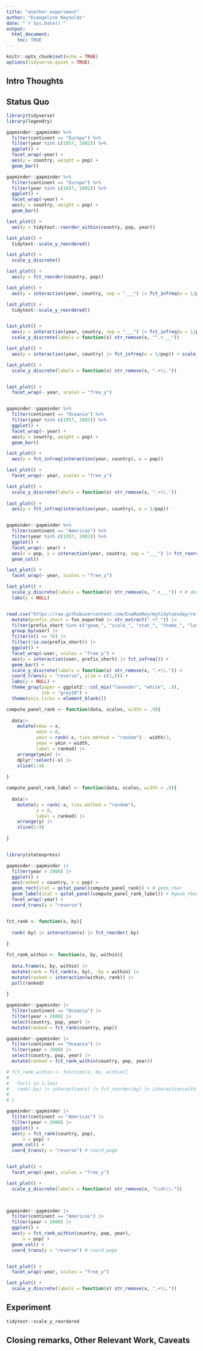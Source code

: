 ```yaml
---
title: "another experiment"
author: "Evangeline Reynolds"
date: "`r Sys.Date()`"
output: 
  html_document:
    toc: TRUE
---
```


```r
knitr::opts_chunk$set(echo = TRUE)
options(tidyverse.quiet = TRUE)
```




## Intro Thoughts


## Status Quo

```r
library(tidyverse)
library(legendry)

gapminder::gapminder %>% 
  filter(continent == "Europe") %>% 
  filter(year %in% c(1957, 2002)) %>% 
  ggplot() + 
  facet_wrap(~year) + 
  aes(y = country, weight = pop) + 
  geom_bar()

gapminder::gapminder %>% 
  filter(continent == "Europe") %>% 
  filter(year %in% c(1957, 2002)) %>% 
  ggplot() + 
  facet_wrap(~year) + 
  aes(y = country, weight = pop) + 
  geom_bar() 

last_plot() +
  aes(y = tidytext::reorder_within(country, pop, year))

last_plot() + 
  tidytext::scale_y_reordered()

last_plot() + 
  scale_y_discrete()

last_plot() + 
  aes(y = fct_reorder(country, pop))

last_plot() + 
  aes(y = interaction(year, country, sep = "___") |> fct_infreq(w = 1/pop))

last_plot() + 
  tidytext::scale_y_reordered()


last_plot() + 
  aes(y = interaction(year, country, sep = "___") |> fct_infreq(w = 1/pop)) + 
  scale_y_discrete(labels = function(x) str_remove(x, "^.+___"))

last_plot() + 
  aes(y = interaction(year, country) |> fct_infreq(w = 1/pop)) + scale_y_discrete()

last_plot() + 
  scale_y_discrete(labels = function(x) str_remove(x, ".+\\."))


last_plot() + 
  facet_wrap(~ year, scales = "free_y")


gapminder::gapminder %>% 
  filter(continent == "Oceania") %>% 
  filter(year %in% c(1957, 2002)) %>% 
  ggplot() + 
  facet_wrap(~ year) + 
  aes(y = country, weight = pop) + 
  geom_bar() 

last_plot() + 
  aes(y = fct_infreq(interaction(year, country), w = pop)) 

last_plot() + 
  facet_wrap(~ year, scales = "free_y")

last_plot() + 
  scale_y_discrete(labels = function(x) str_remove(x, ".+\\."))
  
last_plot() + 
  aes(y = fct_infreq(interaction(year, country), w = 1/pop)) 


gapminder::gapminder %>% 
  filter(continent == "Americas") %>% 
  filter(year %in% c(1957, 2002)) %>% 
  ggplot() + 
  facet_wrap(~ year) + 
  aes(x = pop, y = interaction(year, country, sep = "___") |> fct_reorder(pop)) + 
  geom_col() 

last_plot() + 
  facet_wrap(~ year, scales = "free_y")

last_plot() +
  scale_y_discrete(labels = function(x) str_remove(x, ".+___")) + # don't show year part of factor
  labs(y = NULL)


read.csv("https://raw.githubusercontent.com/EvaMaeRey/mytidytuesday/refs/heads/main/2024-11-19-gg-prefixes/exported_funs_exts_ggplot2_tidyverse_org.csv") |>
  mutate(prefix_short = fun_exported |> str_extract(".+?_")) |>
  filter(prefix_short %in% c("geom_", "scale_", "stat_", "theme_", "layer_", "coord_", "position_")) |>
  group_by(user) |> 
  filter(n() >= 70) |>
  filter(!is.na(prefix_short)) |>
  ggplot() + 
  facet_wrap(~user, scales = "free_y") +
  aes(y = interaction(user, prefix_short) |> fct_infreq()) +
  geom_bar() + 
  scale_y_discrete(labels = function(x) str_remove(x, ".+\\.")) +
  coord_trans(y = "reverse", ylim = c(1,6)) + 
  labs(y = NULL) + 
  theme_gray(paper = ggplot2:::col_mix("lavender", "white", .9),
             ink = "grey10") + 
  theme(axis.ticks = element_blank())
```


```r
compute_panel_rank <- function(data, scales, width = .9){
  
  data|>
    mutate(xmax = x,
           xmin = 0,
           ymin = rank(-x, ties.method = "random") - width/2,
           ymax = ymin + width,
           label = ranked) |>
    arrange(ymin) |>
    dplyr::select(-x) |>
    slice(1:4)
  
}

compute_panel_rank_label <- function(data, scales, width = .9){
  
  data|>
    mutate(y = rank(-x, ties.method = "random"),
           x = 0,
           label = ranked) |>
    arrange(y) |>
    slice(1:4)
  
}


library(statexpress)

gapminder::gapminder |>
  filter(year > 2000) |>
  ggplot() + 
  aes(ranked = country, x = pop) + 
  geom_rect(stat = qstat_panel(compute_panel_rank)) + # geom_rbar
  geom_label(stat = qstat_panel(compute_panel_rank_label)) + #geom_rbar_text
  facet_wrap(~year) + 
  coord_trans(y = "reverse")


fct_rank <- function(x, by){
  
  rank(-by) |> interaction(x) |> fct_reorder(-by) 
  
}

fct_rank_within <- function(x, by, within){
  
  data.frame(x, by, within) |>
  mutate(rank = fct_rank(x, by), .by = within) |>
  mutate(ranked = interaction(within, rank)) |>
  pull(ranked)
  
}

gapminder::gapminder |>
  filter(continent == "Oceania") |>
  filter(year > 2000) |>
  select(country, pop, year) |>
  mutate(ranked = fct_rank(country, pop))

gapminder::gapminder |>
  filter(continent == "Oceania") |>
  filter(year > 2000) |>
  select(country, pop, year) |>
  mutate(ranked = fct_rank_within(country, pop, year))

# fct_rank_within <- function(x, by, within){
#   
#   for(i in 1:len)
#   rank(-by) |> interaction(x) |> fct_reorder(by) |> interaction(within)
#   
# }

gapminder::gapminder |>
  filter(continent == "Americas") |>
  filter(year > 2000) |>
  ggplot() + 
  aes(y = fct_rank(country, pop), 
      x = pop) +
  geom_col() +
  coord_trans(y = "reverse") # coord_page


last_plot() +
  facet_wrap(~year, scales = "free_y")

last_plot() + 
  scale_y_discrete(labels = function(x) str_remove(x, "\\d+\\.")) 


  
gapminder::gapminder |>
  filter(continent == "Americas") |>
  filter(year > 2000) |>
  ggplot() + 
  aes(y = fct_rank_within(country, pop, year), 
      x = pop) +
  geom_col() +
  coord_trans(y = "reverse") # coord_page


last_plot() +
  facet_wrap(~year, scales = "free_y")

last_plot() + 
  scale_y_discrete(labels = function(x) str_remove(x, ".+\\.")) 


```



## Experiment

```r
tidytext::scale_y_reordered
```



## Closing remarks, Other Relevant Work, Caveats
